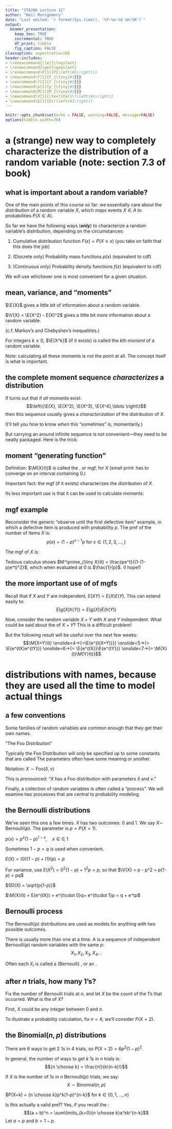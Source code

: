 ```yaml
---
title: "STA286 Lecture 12"
author: "Neil Montgomery"
date: "Last edited: `r format(Sys.time(), '%Y-%m-%d %H:%M')`"
output: 
  beamer_presentation:
    keep_tex: TRUE
    incremental: TRUE
    df_print: tibble
    fig_caption: FALSE
classoption: aspectratio=169
header-includes:
- \renewcommand{\le}{\leqslant}
- \renewcommand{\ge}{\geqslant}
- \renewcommand\P[1]{P{\left(#1\right)}}
- \newcommand\F[1]{F_{\tiny{#1}}}
- \newcommand\f[1]{f_{\tiny{#1}}}
- \newcommand\p[1]{p_{\tiny{#1}}}
- \newcommand\M[1]{M_{\tiny{#1}}}
- \newcommand\V[1]{\text{Var}\!\left(#1\right)}
- \newcommand\E[1]{E\!\left(#1\right)}
---
```


```r
knitr::opts_chunk$set(echo = FALSE, warning=FALSE, message=FALSE)
options(tibble.width=70)
```

# a (strange) new way to completely characterize the distribution of a random variable (note: section 7.3 of book)

## what is important about a random variable?

One of the main points of this course so far: we essentially care about the *distribution* of a random variable $X$, which maps events $X\in A$ to probabilities $P(X\in A).$

So far we have the following ways (***only***) to characterize a random variable's distribution, depending on the circumstances:

1. Cumulative distribution function $F(x) = P(X \le x)$ (you take on faith that this does the job)

2. (Discrete only) Probability mass functions $p(x)$ (equivalent to cdf)

3. (Continuous only) Probability density functions $f(x)$ (equivalent to cdf)


\pause We will use whichever one is most convenient for a given situation.

## mean, variance, and "moments" 

$\E{X}$ gives a little bit of information about a random variable. 

\pause $\V{X} = \E{X^2} - E(X)^2$ gives a little bit *more* information about a random variable. 

(c.f. Markov's and Chebyshev's inequalities.)

\pause \textbf{Definition:} For integers $k\ge 0$, $\E{X^k}$ (if it exists) is called the $k$th *moment* of a random variable.

Note: calculating all these moments is not the point at all. The concept itself is what is important.

## the complete moment sequence *characterizes* a distribution

If turns out that if *all* moments exist:
$$\left\{\E{X}, \E{X^2}, \E{X^3}, \E{X^4},\ldots \right\}$$
then this sequence *usually* gives a *characterization* of the distribution of $X.$

(I'll tell you how to know *when* this "sometimes" is, momentarily.)

\pause But carrying an around infinite sequence is not convenient---they need to be neatly packaged. Here is the trick:
\begin{align*}
\onslide<3->{\M{X}(t) &= 1 + \E{X}\frac{t}{1!} + \E{X^2}\frac{t^2}{2!} + \E{X^3}\frac{t^3}{3!} + \E{X^4}\frac{t^4}{4!}\cdots}\\
\onslide<4->{&= \E{1 + Xt + X^2\frac{t^2}{2!} + X^3\frac{t^3}{3!} + X^4\frac{t^4}{4!} + \cdots}\\}
\onslide<5->{&= \E{e^{tX}}}
\end{align*}

## moment "generating function"

Definition: $\M{X}(t)$ is called the \textit{moment generating function}, or mgf, for $X$ (small print: has to converge on an interval containing 0.)

\pause Important fact: the mgf (if it exists) characterizes the distribution of $X$. 

\pause Its less important use is that it can be used to calculate moments:
\begin{align*}
\onslide<4->{\left.\frac{d^r}{dt^r}\M{X}(t)\right|_{t=0}} \onslide<5->{&= \left[\int\limits_{-\infty}^{\infty} e^{tx}f(x)\,dx \right]_{t=0}\\}
\onslide<6->{&= \left.\int\limits_{-\infty}^{\infty} \frac{d^r}{dt^r} e^{tx}f(x)\,dx \right|_{t=0}\\}
\onslide<7->{&= \left.\int\limits_{-\infty}^{\infty} x^r e^{tx}f(x)\,dx \right|_{t=0} = \int\limits_{-\infty}^{\infty} x^r f(x)\,dx = \E{X^r}}
\end{align*}

## mgf example

Reconsider the generic "observe until the first defective item" example, in which a defective item is produced with probability $p$. The pmf of the number of items $X$ is:
$$p(x) = \left(1-p\right)^{x-1}p \text{ for } x \in \{1,2,3,\ldots,\}$$

\pause The mgf of $X$ is:
\begin{align*}
\M{X}(t)=\E{e^{tX}} &= \sum\limits_{x=1}^\infty e^{tx}(1-p)^{x-1}p\\
&= pe^t\sum\limits_{x=1}^\infty[e^t(1-p)]^{x-1}\\
&= \frac{pe^t}{1-(1-p)e^t}
\end{align*}

\pause Tedious calculus shows $M^\prime_{\tiny X}(t) = \frac{pe^t}{(1-(1-p)e^t)^2}$, which when evaluated at 0 is $\frac{1}{p}$. (I hope!)

## the more important use of of mgfs

Recall that if $X$ and $Y$ are independent, $E(XY)=E(X)E(Y)$. This can extend easily to:
$$E(g(X)h(Y)) = E(g(X))E(h(Y))$$

\pause Now, consider the random variable $X+Y$ with $X$ and $Y$ independent. What could be said about the \textit{distribution} of $X+Y$? This is a difficult problem!

\pause But the following result will be useful over the next few weeks:
$$\M{X+Y}(t) \onslide<4->{=\E{e^{t(X+Y)}}} \onslide<5->{= \E{e^{tX}e^{tY}}} \onslide<6->{= \E{e^{tX}}\E{e^{tY}}} \onslide<7->{= \M{X}(t)\M{Y}(t)}$$

# distributions with names, because they are used all the time to model actual things

## a few conventions

Some families of random variables are common enough that they get their own names.

\pause "The Foo Distribution"

\pause Typically the Foo Distribution will only be specified up to some constants that are called \text{parameters.} The parameters often have some meaning or another.

\pause Notation: $X \sim \text{Foo}(\delta, \nu)$

\pause This is pronounced: "$X$ has a Foo distribution with parameters $\delta$ and $\nu$."

\pause Finally, a collection of random variables is often called a "process". We will examine two processes that are central to probability modeling.

## the Bernoulli distributions

We've seen this one a few times. $X$ has two outcomes: 0 and 1. We say $X\sim$ Bernoulli$(p)$. The parameter is $p = P(X=1)$.

\pause \textbf{pmf:} $p(x) = p^x(1-p)^{1-x}, \quad x\in{0,1}$

\pause Sometimes $1-p = q$ is used when convenient.

\pause $E(X) = (0)(1-p) + (1)(p) = p$

\pause For variance, use $E(X^2)=0^2(1-p)+1^2p = p$, so that $\V{X} = p - p^2 = p(1-p) = pq$

\pause $SD(X) = \sqrt{p(1-p)}$

\pause $\M{X}(t) = E(e^{tX}) = e^{t\cdot 0}q+ e^{t\cdot 1}p = q + e^tp$

## Bernoulli process

The Bernoulli$(p)$ distributions are used as models for anything with two possible outcomes.

\pause There is usually more than one at a time. A \textit{Bernoulli process} is a sequence of independent Bernoulli$(p)$ random variables with the same $p$:
$$X_1,X_2,X_3,X_4\ldots$$

Often each $X_i$ is called a (Bernoulli) \textit{trial}, or an \textit{experiment}.

## after $n$ trials, how many 1's?

Fix the number of Bernoulli trials at $n$, and let $X$ be the count of the 1's that occurred. What is the \textit{distribution} of $X$?

\pause First, $X$ could be any integer between 0 and $n$. 

\pause To illustrate a probability calculation, fix $n=4$; we'll consider $P(X=2)$.

\begin{table}[ht]
\centering
\begin{tabular}{cc}
Trial outcomes & Probability\\
\onslide<4->{1 1 0 0 & $p^2(1-p)^2$}\\
\onslide<5->{1 0 1 0 & $p(1-p)p(1-p)$}\onslide<6->{$ = p^2(1-p)^2$}\\
\onslide<7->{1 0 0 1 & $p^2(1-p)^2$\\
0 1 1 0 & $p^2(1-p)^2$\\
0 1 0 1 & $p^2(1-p)^2$\\
0 0 1 1 & $p^2(1-p)^2$}
\end{tabular}
\end{table}

## the Binomial$(n,p)$ distributions

There are 6 ways to get 2 1s in 4 trials, so $P(X=2)=6p^2(1-p)^2$.

\pause In general, the number of ways to get $k$ 1s in $n$ trials is:
$${n \choose k} = \frac{n!}{k!(n-k)!}$$

\pause If $X$ is the number of 1s in $n$ Bernoulli$(p)$ trials, we say:
$$X \sim \text{Binomial}(n,p)$$

\pause \textbf{pmf:} $P(X=k) = {n \choose k}p^k(1-p)^{n-k}$ for $k \in \{0,1,\ldots,n\}$

\pause Is this actually a valid pmf? Yes, if you recall the \textit{Binomial theorem}:
$$(a + b)^n = \sum\limits_{k=0}{n \choose k}a^kb^{n-k}$$
Let $a=p$ and $b=1-p$.


